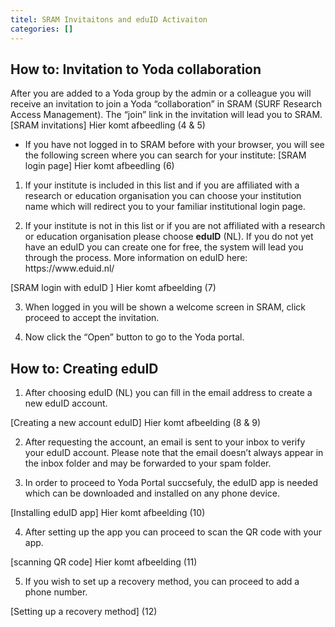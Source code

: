 ```yaml
---
titel: SRAM Invitaitons and eduID Activaiton
categories: []
---
```


## How to: Invitation to Yoda collaboration
After you are added to a Yoda group by the admin or a colleague you will receive an invitation to join a Yoda “collaboration” in SRAM (SURF Research Access Management). The “join” link in the invitation will lead you to SRAM.
[SRAM invitations] Hier komt afbeedling (4 & 5)

- If you have not logged in to SRAM before with your browser, you will see the following screen where you can search for your institute:
[SRAM login page] Hier komt afbeedling (6)

1. If your institute is included in this list and if you are affiliated with a research or education organisation you can choose your institution name which will redirect you to your familiar institutional login page.

2. If your institute is not in this list or if you are not affiliated with a research or education organisation please choose **eduID** (NL). If you do not yet have an eduID you can create one for free, the system will lead you through the process. More information on eduID here: https://www.eduid.nl/

[SRAM login with eduID ] Hier komt afbeelding (7)

3. When logged in you will be shown a welcome screen in SRAM, click proceed to accept the invitation.

4. Now click the “Open” button to go to the Yoda portal.



## How to: Creating eduID  
1. After choosing eduID (NL) you can fill in the email address to create a new eduID account. 

[Creating a new account eduID] Hier komt afbeelding (8 & 9)

2. After requesting the account, an email is sent to your inbox to verify your eduID account. Please note that the email doesn’t always appear in the inbox folder and may be forwarded to your spam folder.

3. In order to proceed to Yoda Portal succsefuly, the eduID app is needed which can be downloaded and installed on any phone device.

[Installing eduID app] Hier komt afbeelding (10)

4. After setting up the app you can proceed to scan the QR code with your app.

[scanning QR code] Hier komt afbeelding (11)

5. If you wish to set up a recovery method, you can proceed to add a phone number.

[Setting up a recovery method] (12)
